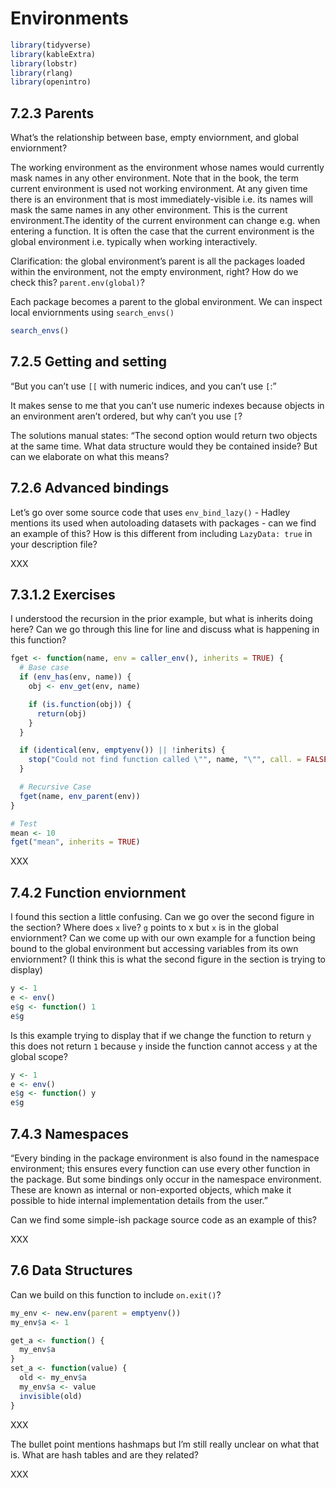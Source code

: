 # Environments

```r
library(tidyverse)
library(kableExtra)
library(lobstr)
library(rlang)
library(openintro)
```


## 7.2.3 Parents {-}

:::question
What's the relationship between base, empty enviornment, and global enviornment?
:::

The working environment as the environment whose names would currently mask names in any other environment. Note that in the book, the term current environment is used not working environment. At any given time there is an environment that is most immediately-visible i.e. its names will mask the same names in any other environment. This is the current environment.The identity of the current environment can change e.g. when entering a function. It is often the case that the current environment is the global environment i.e. typically when working interactively.

:::question
Clarification: the global environment's parent is all the packages loaded within the environment, not the empty environment, right? How do we check this? `parent.env(global)`?
:::

Each package becomes a parent to the global environment. We can inspect local enviornments using `search_envs()`

```r
search_envs()
```

## 7.2.5 Getting and setting {-}

:::question
"But you can’t use `[[` with numeric indices, and you can’t use `[`:"

It makes sense to me that you can't use numeric indexes because objects in an environment aren't ordered, but why can't you use `[`?
:::

:::TODO
The solutions manual states: "The second option would return two objects at the same time. What data structure would they be contained inside? But can we elaborate on what this means?
:::

## 7.2.6 Advanced bindings {-}

:::question
Let's go over some source code that uses `env_bind_lazy()` - Hadley mentions its used when autoloading datasets with packages - can we find an example of this? How is this different from including `LazyData: true` in your description file?
:::

:::TODO
XXX
:::

## 7.3.1.2 Exercises {-}

:::question
I understood the recursion in the prior example, but what is inherits doing here? Can we go through this line for line and discuss what is happening in this function?

```r
fget <- function(name, env = caller_env(), inherits = TRUE) {
  # Base case
  if (env_has(env, name)) {
    obj <- env_get(env, name)

    if (is.function(obj)) {
      return(obj)
    }
  }

  if (identical(env, emptyenv()) || !inherits) {
    stop("Could not find function called \"", name, "\"", call. = FALSE)
  }

  # Recursive Case
  fget(name, env_parent(env))
}
```

```r
# Test
mean <- 10
fget("mean", inherits = TRUE)
```
:::

:::TODO
XXX
:::

## 7.4.2 Function enviornment {-}

:::question
I found this section a little confusing. Can we go over the second figure in the section? Where does `x` live?  `g` points to x but `x` is in the global enviornment? Can we come up with our own example for a function being bound to the global environment but accessing variables from its own enviornment? (I think this is what the second figure in the section is trying to display)

```r
y <- 1
e <- env()
e$g <- function() 1
e$g
```
:::


:::TODO

Is this example trying to display that if we change the function to return `y` this does not return `1` because `y` inside the function cannot access `y` at the global scope?

```r
y <- 1
e <- env()
e$g <- function() y
e$g
```
:::

## 7.4.3 Namespaces {-}

:::question
"Every binding in the package environment is also found in the namespace environment; this ensures every function can use every other function in the package. But some bindings only occur in the namespace environment. These are known as internal or non-exported objects, which make it possible to hide internal implementation details from the user."

Can we find some simple-ish package source code as an example of this? 
:::

:::TODO
XXX
:::


## 7.6 Data Structures {-}

:::question
Can we build on this function to include `on.exit()`?

```r
my_env <- new.env(parent = emptyenv())
my_env$a <- 1

get_a <- function() {
  my_env$a
}
set_a <- function(value) {
  old <- my_env$a
  my_env$a <- value
  invisible(old)
}
```
:::

:::TODO
XXX
:::

:::question
The bullet point mentions hashmaps but I'm still really unclear on what that is. What are hash tables and are they related?
:::

:::TODO
XXX
:::

